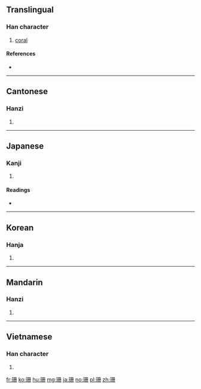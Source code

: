 ==Translingual==

===Han character===
{{Han char|rn=96|rad=玉|as=05|sn=9|four=1714<sub>0</sub>|canj=一土月月一 (MGBBM), 一土月廿 (MGBT)}}

# [[coral]]

====References====
* {{Han ref|kx=0729.230|dkj=20917|dj=1141.130|hdz=21108.050|uh=73CA|ud=29642|bh=ACC0|bd=44224}}

----

==Cantonese==

===Hanzi===
{{yue-hanzi|jyut=[[saan1]]|y=saan1}}

# {{defn|lang=yue|sort=玉05}}

----

==Japanese==

===Kanji===
{{ja-kanji|grade=|rs=玉05}}

# {{defn|lang=ja|sort=玉05}}

====Readings====
* {{ja-readings|on=[[さん]] (san)|kun=|nanori=}}

----

==Korean==

===Hanja===
{{ko-hanja|hangeul=산|eumhun=|rv=san|mr=san|y=san}}

# {{defn|lang=ko|sort=玉05}}

----

==Mandarin==

===Hanzi===
{{cmn-hanzi|pin=[[lì]] ([[li4]]), [[shān]] ([[shan1]])|wg=li<sup>4</sup>, shan<sup>1</sup>}}

# {{defn|lang=cmn|sort=玉05}}

----

==Vietnamese==

===Han character===
{{vi-hantu|[[san]]|rs=玉05}}

# {{defn|lang=vi|sort=玉05}}

[[fr:珊]]
[[ko:珊]]
[[hu:珊]]
[[mg:珊]]
[[ja:珊]]
[[no:珊]]
[[pl:珊]]
[[zh:珊]]